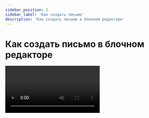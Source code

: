 ```yaml
---
sidebar_position: 2
sidebar_label: 'Как создать письмо'
description: 'Как создать письмо в блочном редакторе'
---
```



# Как создать письмо в блочном редакторе

<Video src="https://www.youtube.com/embed/xfVN-E_USLo" />

Этот материал также есть в виде статьи:

[Как создать письмо в блочном редакторе](https://docs.sendsay.ru/email-campaigns/create-your-campaign/drag-and-drop-editor)
